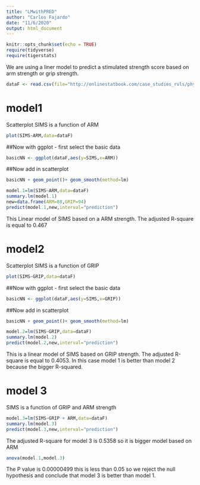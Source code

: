 ```yaml
---
title: "LMwithPRED"
author: "Carlos Fajardo"
date: "11/6/2020"
output: html_document
---
```


```r
knitr::opts_chunk$set(echo = TRUE)
require(tidyverse)
require(tigerstats)
```

We are using a liner model to predict a stimulated strength score based on arm strength or grip strength.

```r
dataF <- read.csv(file="http://onlinestatbook.com/case_studies_rvls/physical_strength/data.txt",sep="",header=TRUE)
```

# model1

Scatterplot SIMS is a function of ARM

```r
plot(SIMS~ARM,data=dataF)
```

##Now with ggplot - first select the basic data

```r
basicNN <- ggplot(dataF,aes(y=SIMS,x=ARM))
```
##Now add in scatterplot

```r
basicNN + geom_point()+ geom_smooth(method=lm)
```

```r
model.1=lm(SIMS~ARM,data=dataF)
summary.lm(model.1)
new=data.frame(ARM=88,GRIP=94)
predict(model.1,new,interval="prediction")
```
This Linear model of SIMS based on a ARM strength. The adjusted R-square is equal to 0.467

# model2

Scatterplot SIMS is a function of GRIP

```r
plot(SIMS~GRIP,data=dataF)
```

##Now with ggplot - first select the basic data

```r
basicNN <- ggplot(dataF,aes(y=SIMS,x=GRIP))
```
##Now add in scatterplot

```r
basicNN + geom_point()+ geom_smooth(method=lm)
```

```r
model.2=lm(SIMS~GRIP,data=dataF)
summary.lm(model.2)
predict(model.2,new,interval="prediction")
```
This is a linear model of SIMS based on GRIP strength. The adjusted R-square is equal to 0.4053. In this case model 1 is better than model 2 because the bigger R-squared.

# model 3
SIMS is a function of GRIP and ARM strength

```r
model.3=lm(SIMS~GRIP + ARM,data=dataF)
summary.lm(model.3)
predict(model.3,new,interval="prediction")
```
The adjusted R-square for model 3 is 0.5358 so it is bigger model based on ARM

```r
anova(model.1,model.3)
```
The P value is 0.00000499 this is less than 0.05 so we reject the null hypothesis and conclude that model 3 is better than model 1.